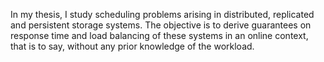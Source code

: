 In my thesis, I study scheduling problems arising in distributed, replicated and persistent storage
systems. The objective is to derive guarantees on response time and load balancing of these systems
in an online context, that is to say, without any prior knowledge of the workload.
